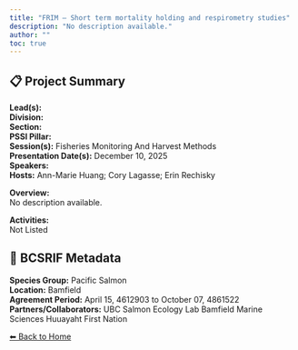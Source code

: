 ```yaml
---
title: "FRIM – Short term mortality holding and respirometry studies"
description: "No description available."
author: ""
toc: true
---
```


## 📋 Project Summary

**Lead(s):**   
**Division:**   
**Section:**   
**PSSI Pillar:**   
**Session(s):** Fisheries Monitoring And Harvest Methods  
**Presentation Date(s):** December 10, 2025  
**Speakers:**   
**Hosts:** Ann-Marie Huang; Cory Lagasse; Erin Rechisky  

**Overview:**  
No description available.   

**Activities:**  
Not Listed

## 🧬 BCSRIF Metadata

**Species Group:** Pacific Salmon  
**Location:** Bamfield  
**Agreement Period:** April 15, 4612903 to October 07, 4861522  
**Partners/Collaborators:** UBC Salmon Ecology Lab
Bamfield Marine Sciences 
Huuayaht First Nation  

[⬅ Back to Home](../index.qmd)
